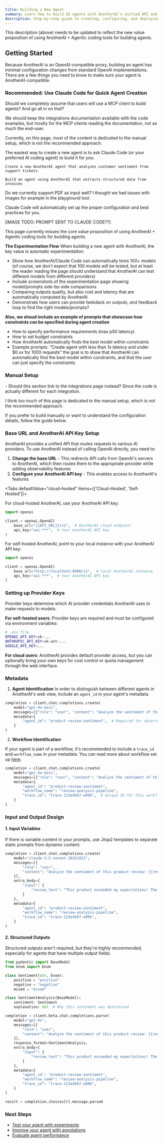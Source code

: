 ```yaml
---
title: Building a New Agent
summary: Learn how to build AI agents with AnotherAI's unified API and observability features
description: Step-by-step guide to creating, configuring, and deploying AI agents using AnotherAI THIS NEEDS TO BE UPDATED
---
```



<Callout type="error">
This description (above) needs to be updated to reflect the new value proposition of using AnotherAI + Agentic coding tools for building agents.
</Callout>

## Getting Started

Because AnotherAI is an OpenAI-compatible proxy, building an agent has minimal configuration changes from standard OpenAI implementations. There are a few things you need to know to make sure your agent is AnotherAI-compatible.

### Recommended: Use Claude Code for Quick Agent Creation

<Callout type="error">
Should we completely assume that users will use a MCP client to build agents? And go all in on that?

We should keep the integrations documentation available with the code examples, but mostly for the MCP clients reading the documentation, not as much the end-user. 

Currently, on this page, most of the content is dedicated to the manual setup, which is not the recommended approach.
</Callout>

The easiest way to create a new agent is to ask Claude Code (or your preferred AI coding agent) to build it for you:

```
Create a new AnotherAI agent that analyzes customer sentiment from support tickets
```

```
Build an agent using AnotherAI that extracts structured data from invoices
```

<Callout type="error">
Do we currently support PDF as input well? I thought we had issues with images for example in the playground tool.
</Callout>

Claude Code will automatically set up the proper configuration and best practices for you.

[IMAGE TODO: PROMPT SENT TO CLAUDE CODE??]

<Callout type="error">
This page currently misses the core value proposition of using AnotherAI + Agentic coding tools for building agents.

**The Experimentation Flow**
When building a new agent with AnotherAI, the key value is automatic experimentation:
- Show how AnotherAI/Claude Code can automatically tests 100+ models (of course, we don't expect that 100 models will be tested, but at least the reader reading the page should understand that AnotherAI can test different models from different providers)
- Include screenshots of the experimentation page showing model/prompts side-by-side comparisons
- Comparing outputs quality, but also cost and latency that are automatically computed by AnotherAI
- Demonstrate how users can provide feebdack on outputs, and feedback loop to find the right models/prompts?

**Also, we shoud include an example of prompts that showcase how constraints can be specified during agent creation**
- How to specify performance requirements (max p50 latency)
- How to set budget constraints
- How AnotherAI automatically finds the best model within constraints
- Example prompts: "Create agent with less than 1s latency and under $0.xx for 1000 requests"
the goal is to show that AnotherAI can automatically find the best model within constraints, and that the user can just specify the constraints.
</Callout>

### Manual Setup

<Callout type="error">
- Should this section link to the integrations page instead? Since the code is actually different for each integration. 

I think too much of this page is dedicated to the manual setup, which is not the recommended approach.
</Callout>

If you prefer to build manually or want to understand the configuration details, follow the guide below.

<Steps>

<Step>

### Base URL and AnotherAI API Key Setup

AnotherAI provides a unified API that routes requests to various AI providers. To use AnotherAI instead of calling OpenAI directly, you need to:

1. **Change the base URL** - This redirects API calls from OpenAI's servers to AnotherAI, which then routes them to the appropriate provider while adding observability features
2. **Configure your AnotherAI API key** - This enables access to AnotherAI's features

<Tabs defaultValue="cloud-hosted" items={['Cloud-Hosted', 'Self-Hosted']}>

<Tab value="cloud-hosted">

For cloud-hosted AnotherAI, use your AnotherAI API key:

```python
import openai

client = openai.OpenAI(
    base_url="{{API_URL}}/v1",  # AnotherAI cloud endpoint
    api_key="aai-***",  # Your AnotherAI API key
)
```

</Tab>

<Tab value="self-hosted">

For self-hosted AnotherAI, point to your local instance with your AnotherAI API key:

```python
import openai

client = openai.OpenAI(
    base_url="http://localhost:8000/v1",  # Local AnotherAI instance
    api_key="aai-***",  # Your AnotherAI API key
)
```

</Tab>

</Tabs>

</Step>

<Step>

### Setting up Provider Keys

Provider keys determine which AI provider credentials AnotherAI uses to make requests to models.

**For self-hosted users**: Provider keys are required and must be configured via environment variables:

```bash
# .env file
OPENAI_API_KEY=sk-...
ANTHROPIC_API_KEY=sk-ant-...
GOOGLE_API_KEY=...
```

**For cloud users**: AnotherAI provides default provider access, but you can optionally bring your own keys for cost control or quota management through the web interface.

</Step>

<Step>

### Metadata

1. **Agent Identification**
In order to distinguish between different agents in AnotherAI's web view, include an `agent_id` in your agent's metadata.

```python
completion = client.chat.completions.create(
    model="gpt-4o-mini",
    messages=[{"role": "user", "content": "Analyze the sentiment of this product review"}],
    metadata={
        "agent_id": "product-review-sentiment",  # Required for observability
    }
)
```
2. **Workflow Identification**

If your agent is part of a workflow, it's recommended to include a `trace_id` and `workflow_name` in your metadata. You can read more about workflow set up [here](/use-cases/connecting-agents).

```python
completion = client.chat.completions.create(
    model="gpt-4o-mini",
    messages=[{"role": "user", "content": "Analyze the sentiment of this product review"}],
    metadata={
        "agent_id": "product-review-sentiment",
        "workflow_name": "review-analysis-pipeline",
        "trace_id": "trace-123e4567-e89b",  # Unique ID for this workflow instance
    }
)
```

</Step>

<Step>

### Input and Output Design

#### 1. Input Variables

If there is variable content in your prompts, use Jinja2 templates to separate static prompts from dynamic content:

```python
completion = client.chat.completions.create(
    model="claude-3-5-sonnet-20241022",
    messages=[{
        "role": "user", 
        "content": "Analyze the sentiment of this product review: {{review_text}}"
    }],
    extra_body={
        "input": {
            "review_text": "This product exceeded my expectations! The quality is amazing..."
        }
    },
    metadata={
        "agent_id": "product-review-sentiment",
        "workflow_name": "review-analysis-pipeline",
        "trace_id": "trace-123e4567-e89b",
    }
)
```

#### 2. Structured Outputs

Structured outputs aren't required, but they're highly recommended, especially for agents that have multiple output fields.

```python
from pydantic import BaseModel
from enum import Enum

class Sentiment(str, Enum):
    positive = "positive"
    negative = "negative"
    mixed = "mixed"

class SentimentAnalysis(BaseModel):
    sentiment: Sentiment
    explanation: str  # Why this sentiment was determined

completion = client.beta.chat.completions.parse(
    model="gpt-4o",
    messages=[{
        "role": "user", 
        "content": "Analyze the sentiment of this product review: {{review_text}}"
    }],
    response_format=SentimentAnalysis,
    extra_body={
        "input": {
            "review_text": "This product exceeded my expectations! The quality is amazing..."
        }
    },
    metadata={
        "agent_id": "product-review-sentiment",
        "workflow_name": "review-analysis-pipeline",
        "trace_id": "trace-123e4567-e89b",
    }
)

result = completion.choices[0].message.parsed
```

</Step>

</Steps>

### Next Steps

- [Test your agent with experiments](/docs/agents/evaluating)
- [Improve your agent with annotations](/docs/agents/improving)
- [Evaluate agent performance](/docs/agents/evaluating)

